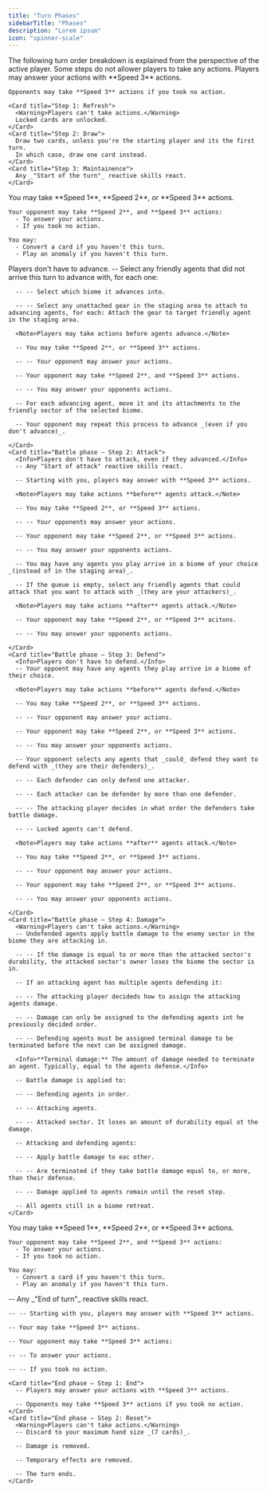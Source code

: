 ```yaml
---
title: "Turn Phases"
sidebarTitle: "Phases"
description: "Lorem ipsum"
icon: "spinner-scale"
---
```



<Note>
  The following turn order breakdown is explained from the perspective of the
  active player. Some steps do not allower players to take any actions.
</Note>

<Steps>
  <Step title="Phase 1: Start">
    Players may answer your actions with **Speed 3** actions.

    Opponents may take **Speed 3** actions if you took no action.

    <Card title="Step 1: Refresh">
      <Warning>Players can't take actions.</Warning>
      Locked cards are unlocked.
    </Card>
    <Card title="Step 2: Draw">
      Draw two cards, unless you're the starting player and its the first turn.
      In which case, draw one card instead.
    </Card>
    <Card title="Step 3: Maintainence">
      Any _"Start of the turn"_ reactive skills react.
    </Card>

  </Step>
  <Step title="Phase 2: First primary">
    You may take **Speed 1**, **Speed 2**, or **Speed 3** actions.
    
    Your opponent may take **Speed 2**, and **Speed 3** actions:
      - To answer your actions.
      - If you took no action.

    You may:
      - Convert a card if you haven't this turn.
      - Play an anomaly if you haven't this turn.

  </Step>
  <Step title="Phase 3: Battle">
    <Card title="Battle phase – Step 1: Advance">
      <Info>Players don't have to advance.</Info>
      -- Select any friendly agents that did not arrive this turn to advance with, for each one:
        
      -- -- Select which biome it advances into.

      -- -- Select any unattached gear in the staging area to attach to advancing agents, for each: Attach the gear to target friendly agent in the staging area.

      <Note>Players may take actions before agents advance.</Note>

      -- You may take **Speed 2**, or **Speed 3** actions.

      -- -- Your opponent may answer your actions.

      -- Your opponent may take **Speed 2**, and **Speed 3** actions.

      -- -- You may answer your opponents actions.

      -- For each advancing agent, move it and its attachments to the friendly sector of the selected biome.

      -- Your opponent may repeat this process to advance _(even if you don't advance)_.

    </Card>
    <Card title="Battle phase – Step 2: Attack">
      <Info>Players don't have to attack, even if they advanced.</Info>
      -- Any "Start of attack" reactive skills react.

      -- Starting with you, players may answer with **Speed 3** actions.

      <Note>Players may take actions **before** agents attack.</Note>

      -- You may take **Speed 2**, or **Speed 3** actions.

      -- -- Your opponents may answer your actions.

      -- Your opponent may take **Speed 2**, or **Speed 3** actions.

      -- -- You may answer your opponents actions.

      -- You may have any agents you play arrive in a biome of your choice _(instead of in the staging area)_.

      -- If the queue is empty, select any friendly agents that could attack that you want to attack with _(they are your attackers)_.

      <Note>Players may take actions **after** agents attack.</Note>

      -- Your opponent may take **Speed 2**, or **Speed 3** acitons.

      -- -- You may answer your opponents actions.

    </Card>
    <Card title="Battle phase – Step 3: Defend">
      <Info>Players don't have to defend.</Info>
      -- Your oppoent may have any agents they play arrive in a biome of their choice.

      <Note>Players may take actions **before** agents defend.</Note>

      -- You may take **Speed 2**, or **Speed 3** actions.

      -- -- Your opponent may answer your actions.

      -- Your opponent may take **Speed 2**, or **Speed 3** actions.

      -- -- You may answer your opponents actions.

      -- Your opponent selects any agents that _could_ defend they want to defend with _(they are their defenders)_.

      -- -- Each defender can only defend one attacker.

      -- -- Each attacker can be defender by more than one defender.

      -- -- The attacking player decides in what order the defenders take battle damage.

      -- -- Locked agents can't defend.

      <Note>Players may take actions **after** agents attack.</Note>

      -- You may take **Speed 2**, or **Speed 3** actions.

      -- -- Your opponent may answer your actions.

      -- Your opponent may take **Speed 2**, or **Speed 3** actions.

      -- -- You may answer your opponents actions.

    </Card>
    <Card title="Battle phase – Step 4: Damage">
      <Warning>Players can't take actions.</Warning>
      -- Undefended agents apply battle damage to the enemy sector in the biome they are attacking in.

      -- -- If the damage is equal to or more than the attacked sector's durability, the attacked sector's owner loses the biome the sector is in.

      -- If an attacking agent has multiple agents defending it:

      -- -- The attacking player decideds how to assign the attacking agents damage.

      -- -- Damage can only be assigned to the defending agents int he previously decided order.

      -- -- Defending agents must be assigned terminal damage to be terminated before the next can be assigned damage.

      <Info>**Terminal damage:** The amount of damage needed to terminate an agent. Typically, equal to the agents defense.</Info>

      -- Battle damage is applied to:

      -- -- Defending agents in order.

      -- -- Attacking agents.

      -- -- Attacked sector. It loses an amount of durability equal ot the damage.

      -- Attacking and defending agents:

      -- -- Apply battle damage to eac other.

      -- -- Are terminated if they take battle damage equal to, or more, than their defense.

      -- -- Damage applied to agents remain until the reset step.

      -- All agents still in a biome retreat.
    </Card>

  </Step>
  <Step title="Phase 4: Second primary">
    You may take **Speed 1**, **Speed 2**, or **Speed 3** actions.
    
    Your opponent may take **Speed 2**, and **Speed 3** actions:
      - To answer your actions.
      - If you took no action.

    You may:
      - Convert a card if you haven't this turn.
      - Play an anomaly if you haven't this turn.

  </Step>
  <Step title="Phase 5: End">
    -- Any _"End of turn"_ reactive skills react.

    -- -- Starting with you, players may answer with **Speed 3** actions.

    -- Your may take **Speed 3** actions.

    -- Your opponent may take **Speed 3** actions:

    -- -- To answer your actions.

    -- -- If you took no action.

    <Card title="End phase – Step 1: End">
      -- Players may answer your actions with **Speed 3** actions.

      -- Opponents may take **Speed 3** actions if you took no action.
    </Card>
    <Card title="End phase – Step 2: Reset">
      <Warning>Players can't take actions.</Warning>
      -- Discard to your maximum hand size _(7 cards)_.

      -- Damage is removed.

      -- Temporary effects are removed.

      -- The turn ends.
    </Card>

  </Step>
</Steps>
